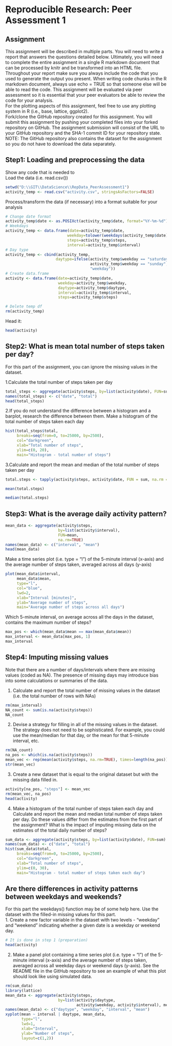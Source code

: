 # Reproducible Research: Peer Assessment 1

## Assignment  
This assignment will be described in multiple parts. You will need to write a report that answers the questions detailed below. Ultimately, you will need to complete the entire assignment in a single R markdown document that can be processed by knitr and be transformed into an HTML file.  
Throughout your report make sure you always include the code that you used to generate the output you present. When writing code chunks in the R markdown document, always use echo = TRUE so that someone else will be able to read the code. This assignment will be evaluated via peer assessment so it is essential that your peer evaluators be able to review the code for your analysis.  
For the plotting aspects of this assignment, feel free to use any plotting system in R (i.e., base, lattice, ggplot2).  
Fork/clone the GitHub repository created for this assignment. You will submit this assignment by pushing your completed files into your forked repository on GitHub. The assignment submission will consist of the URL to your GitHub repository and the SHA-1 commit ID for your repository state.  
NOTE: The GitHub repository also contains the dataset for the assignment so you do not have to download the data separately.  

## Step1: Loading and preprocessing the data

Show any code that is needed to  
Load the data (i.e. read.csv())
```r
setwd("D:\\GIT\\DataScience\\RepData_PeerAssessment1")
activity_temp <- read.csv("activity.csv", stringsAsFactors=FALSE)
```

Process/transform the data (if necessary) into a format suitable for your analysis
```r
# Change date format
activity_temp$date <- as.POSIXct(activity_temp$date, format="%Y-%m-%d")
# Weekdays
activity_temp <- data.frame(date=activity_temp$date, 
                           weekday=tolower(weekdays(activity_temp$date)), 
                           steps=activity_temp$steps, 
                           interval=activity_temp$interval)
# Day type
activity_temp <- cbind(activity_temp, 
                      daytype=ifelse(activity_temp$weekday == "saturday" | 
                                     activity_temp$weekday == "sunday", "weekend", 
                                     "weekday"))
# Create data.frame
activity <- data.frame(date=activity_temp$date, 
                       weekday=activity_temp$weekday, 
                       daytype=activity_temp$daytype, 
                       interval=activity_temp$interval,
                       steps=activity_temp$steps)

# Delete temp df
rm(activity_temp)

```

Head it:
```r
head(activity)
```




## Step2: What is mean total number of steps taken per day?
For this part of the assignment, you can ignore the missing values in the dataset.

1.Calculate the total number of steps taken per day
```r
total_steps <- aggregate(activity$steps, by=list(activity$date), FUN=sum, na.rm=TRUE)
names(total_steps) <- c("date", "total")
head(total_steps)
```
2.If you do not understand the difference between a histogram and a barplot, research the difference between them. Make a histogram of the total number of steps taken each day
```r
hist(total_steps$total, 
     breaks=seq(from=0, to=25000, by=2500),
     col="darkgreen", 
     xlab="Total number of steps", 
     ylim=c(0, 20), 
     main="Histogram - total number of steps")
```
3.Calculate and report the mean and median of the total number of steps taken per day
```r
total.steps <- tapply(activity$steps, activity$date, FUN = sum, na.rm = TRUE)
```
```r
mean(total.steps)
```
```r
median(total.steps)
```

## Step3: What is the average daily activity pattern?
```r
mean_data <- aggregate(activity$steps, 
                       by=list(activity$interval), 
                       FUN=mean, 
                       na.rm=TRUE)
names(mean_data) <- c("interval", "mean")
head(mean_data)
```
Make a time series plot (i.e. type = "l") of the 5-minute interval (x-axis) and the average number of steps taken, averaged across all days (y-axis)  
```r
plot(mean_data$interval, 
     mean_data$mean, 
     type="l", 
     col="blue", 
     lwd=2, 
     xlab="Interval [minutes]", 
     ylab="Average number of steps", 
     main="Average number of steps across all days")
```
Which 5-minute interval, on average across all the days in the dataset, contains the maximum number of steps?
```r
max_pos <- which(mean_data$mean == max(mean_data$mean))
max_interval <- mean_data[max_pos, 1]
max_interval
```

## Step4: Imputing missing values
Note that there are a number of days/intervals where there are missing values (coded as NA). The presence of missing days may introduce bias into some calculations or summaries of the data.

1. Calculate and report the total number of missing values in the dataset (i.e. the total number of rows with NAs)
```r
rm(max_interval)
NA_count <- sum(is.na(activity$steps))
NA_count
```
2. Devise a strategy for filling in all of the missing values in the dataset. The strategy does not need to be sophisticated. For example, you could use the mean/median for that day, or the mean for that 5-minute interval, etc.
```r
rm(NA_count)
na_pos <- which(is.na(activity$steps))
mean_vec <- rep(mean(activity$steps, na.rm=TRUE), times=length(na_pos))
str(mean_vec)
```
3. Create a new dataset that is equal to the original dataset but with the missing data filled in.
```r
activity[na_pos, "steps"] <- mean_vec
rm(mean_vec, na_pos)
head(activity)
```
4. Make a histogram of the total number of steps taken each day and Calculate and report the mean and median total number of steps taken per day. Do these values differ from the estimates from the first part of the assignment? What is the impact of imputing missing data on the estimates of the total daily number of steps?
```r
sum_data <- aggregate(activity$steps, by=list(activity$date), FUN=sum)
names(sum_data) <- c("date", "total")
hist(sum_data$total, 
     breaks=seq(from=0, to=25000, by=2500),
     col="darkgreen", 
     xlab="Total number of steps", 
     ylim=c(0, 30), 
     main="Histogram - total number of steps taken each day")
```


## Are there differences in activity patterns between weekdays and weekends?
For this part the weekdays() function may be of some help here. Use the dataset with the filled-in missing values for this part.  
1. Create a new factor variable in the dataset with two levels - "weekday" and "weekend" indicating whether a given date is a weekday or weekend day.
```r
# It is done in step 1 (preparation)
head(activity)
```
2. Make a panel plot containing a time series plot (i.e. type = "l") of the 5-minute interval (x-axis) and the average number of steps taken, averaged across all weekday days or weekend days (y-axis). See the README file in the GitHub repository to see an example of what this plot should look like using simulated data.
```r
rm(sum_data)
library(lattice)
mean_data <- aggregate(activity$steps, 
                       by=list(activity$daytype, 
                               activity$weekday, activity$interval), mean)
names(mean_data) <- c("daytype", "weekday", "interval", "mean")
xyplot(mean ~ interval | daytype, mean_data, 
       type="l", 
       lwd=1, 
       xlab="Interval", 
       ylab="Number of steps", 
       layout=c(1,2))
```

